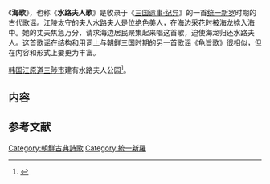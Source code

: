 《'''海歌'''》，也称《'''水路夫人歌'''》是收录于《[[三国遗事|三国遗事·纪异]]》的一首[[统一新罗|统一新罗]]时期的古代歌谣{{r|通史|韦旭昇|page1=131-132|page2=60-61}}。江陵太守的夫人水路夫人是位绝色美人，在海边采花时被海龙掳入海中。她的丈夫焦急万分，请求海边居民聚集起来唱这首歌，迫使海龙归还水路夫人。这首歌谣在结构和用词上与[[朝鲜三国时期|朝鲜三国时期]]的另一首歌谣《[[龟旨歌|龟旨歌]]》很相似，但在内容和形式上要更为丰富{{r|通史|韦旭昇|page1=65-70|page2=19-20}}。

[[韩国|韩国]][[江原道_(韓國)|江原道]][[三陟市|三陟市]]建有水路夫人公园<ref>{{cite web |url=https://chinese.visitkorea.or.kr:1004/chs/SI/SI_CHG_2_1_1_1.jsp?cid=1508198 |title=海歌词之地(水路夫人公园) |publisher=韩国旅游发展局 |accessdate=2016-05-23 }}{{Dead link|date=2019年6月 |bot=InternetArchiveBot |fix-attempted=yes }}</ref>。

==内容==
{{cquote|
龟乎龟乎出水路， 掠人妇女罪何极？<br>
汝若悖逆不出献， 入网捕掠燔之吃。}}

==参考文献==
{{Reflist|refs=
<ref name="通史">{{cite book |author=李岩|coauthors=徐建顺池水涌俞成云  |title=《朝鲜文学通史》|year=2010年9月 |publisher=社会科学文献出版社 |location=北京|ISBN=978-7-5097-1511-6}}</ref>
<ref name="韦旭昇">{{cite book |author=韦旭昇著 |coauthors= |title=《韩国文学史》|year=2008年7月 |publisher=北京大学出版社 |location=北京|ISBN=978-7-301-14042-0}}</ref>
}}

[[Category:朝鮮古典詩歌|Category:朝鮮古典詩歌]]
[[Category:統一新羅|Category:統一新羅]]
